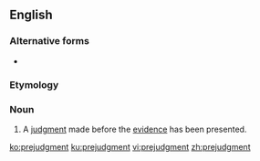 ==English==

===Alternative forms===
* {{l|en|prejudgement}}

===Etymology===
{{prefix|en|pre|judgment}}

===Noun===
{{en-noun|~}}

# A [[judgment]] made before the [[evidence]] has been presented.

[[ko:prejudgment]]
[[ku:prejudgment]]
[[vi:prejudgment]]
[[zh:prejudgment]]